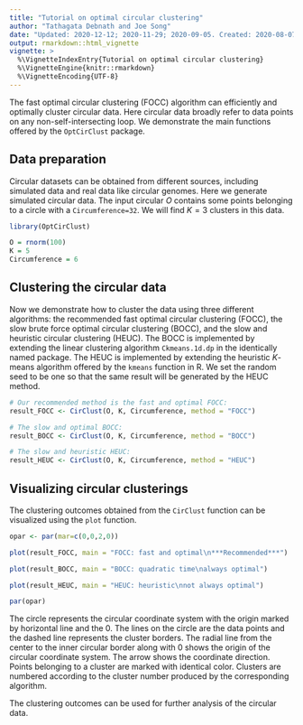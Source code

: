 ```yaml
---
title: "Tutorial on optimal circular clustering"
author: "Tathagata Debnath and Joe Song"
date: "Updated: 2020-12-12; 2020-11-29; 2020-09-05. Created: 2020-08-07"
output: rmarkdown::html_vignette
vignette: >
  %\VignetteIndexEntry{Tutorial on optimal circular clustering}
  %\VignetteEngine{knitr::rmarkdown}
  %\VignetteEncoding{UTF-8}
---
```

  
The fast optimal circular clustering (FOCC) algorithm can efficiently and optimally cluster circular data. Here circular data broadly refer to data points on any non-self-intersecting loop. We demonstrate the main functions offered by the `OptCirClust` package.

## Data preparation

Circular datasets can be obtained from different sources, including simulated data and real data like circular genomes. Here we generate simulated circular data. The input circular $O$ contains some points belonging to a circle with a  `Circumference=32`. We will find $K=3$ clusters in this data. 

```r
library(OptCirClust)

O = rnorm(100)
K = 5
Circumference = 6
```


## Clustering the circular data 

Now we demonstrate how to cluster the data using three different algorithms: the recommended fast optimal circular clustering (FOCC), the slow brute force optimal circular clustering (BOCC), and the slow and heuristic circular clustering (HEUC). The BOCC is implemented by extending the linear clustering algorithm `Ckmeans.1d.dp` in the identically named package. The HEUC is implemented by extending the heuristic $K$-means algorithm offered by the `kmeans` function in R. We set the random seed to be one so that the same result will be generated by the HEUC method.

```r
# Our recommended method is the fast and optimal FOCC:
result_FOCC <- CirClust(O, K, Circumference, method = "FOCC")

# The slow and optimal BOCC:
result_BOCC <- CirClust(O, K, Circumference, method = "BOCC")

# The slow and heuristic HEUC:
result_HEUC <- CirClust(O, K, Circumference, method = "HEUC")
```


## Visualizing circular clusterings

The clustering outcomes obtained from the `CirClust` function can be visualized using the `plot` function.

```r
opar <- par(mar=c(0,0,2,0))

plot(result_FOCC, main = "FOCC: fast and optimal\n***Recommended***")

plot(result_BOCC, main = "BOCC: quadratic time\nalways optimal")

plot(result_HEUC, main = "HEUC: heuristic\nnot always optimal")

par(opar)
```


The circle represents the circular coordinate system with the origin marked by horizontal line and the $0$. The lines on the circle are the data points and the dashed line represents the cluster borders. The radial line from the center to the inner circular border along with $0$ shows the origin of the circular coordinate system. The arrow shows the coordinate direction. Points belonging to a cluster are marked with identical color. Clusters are numbered according to the cluster number produced by the corresponding algorithm.

The clustering outcomes can be used for further analysis of the circular data.
